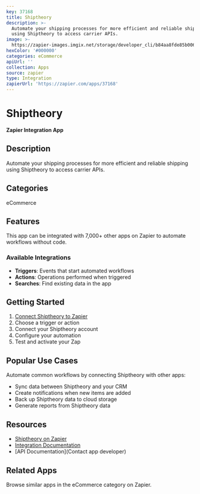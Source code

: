 ```yaml
---
key: 37168
title: Shiptheory
description: >-
  Automate your shipping processes for more efficient and reliable shipping
  using Shiptheory to access carrier APIs.
image: >-
  https://zapier-images.imgix.net/storage/developer_cli/b84aa8fde85b006d076b6e245f873037_2.png?auto=format%2Ccompress&ixlib=python-3.0.0&q=50
hexColor: '#000000'
categories: eCommerce
apiUrl: ''
collection: Apps
source: zapier
type: Integration
zapierUrl: 'https://zapier.com/apps/37168'
---
```

# Shiptheory

**Zapier Integration App**

## Description

Automate your shipping processes for more efficient and reliable shipping using Shiptheory to access carrier APIs.

## Categories

eCommerce

## Features

This app can be integrated with 7,000+ other apps on Zapier to automate workflows without code.

### Available Integrations

- **Triggers**: Events that start automated workflows
- **Actions**: Operations performed when triggered
- **Searches**: Find existing data in the app

## Getting Started

1. [Connect Shiptheory to Zapier](https://zapier.com/apps/37168)
2. Choose a trigger or action
3. Connect your Shiptheory account
4. Configure your automation
5. Test and activate your Zap

## Popular Use Cases

Automate common workflows by connecting Shiptheory with other apps:

- Sync data between Shiptheory and your CRM
- Create notifications when new items are added
- Back up Shiptheory data to cloud storage
- Generate reports from Shiptheory data

## Resources

- [Shiptheory on Zapier](https://zapier.com/apps/37168)
- [Integration Documentation](https://zapier.com/apps/37168/integrations)
- [API Documentation](Contact app developer)

## Related Apps

Browse similar apps in the eCommerce category on Zapier.
